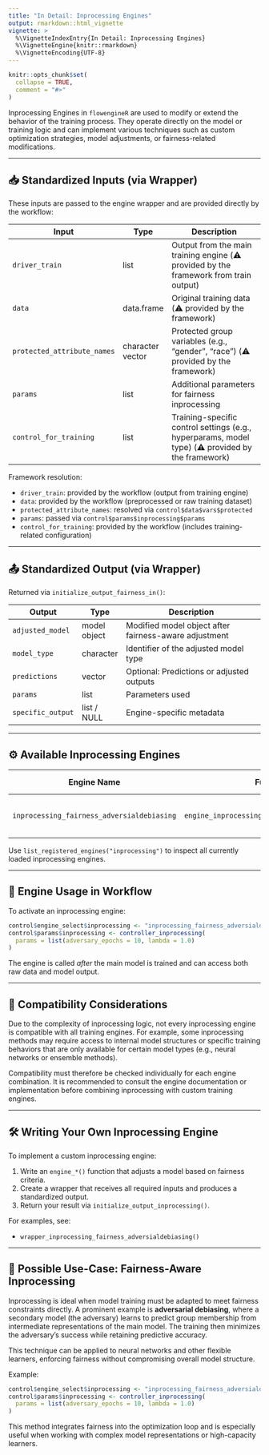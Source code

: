 ```yaml
---
title: "In Detail: Inprocessing Engines"
output: rmarkdown::html_vignette
vignette: >
  %\VignetteIndexEntry{In Detail: Inprocessing Engines}
  %\VignetteEngine{knitr::rmarkdown}
  %\VignetteEncoding{UTF-8}
---
```


```r
knitr::opts_chunk$set(
  collapse = TRUE,
  comment = "#>"
)
```

Inprocessing Engines in `flowengineR` are used to modify or extend the behavior of the training process. They operate directly on the model or training logic and can implement various techniques such as custom optimization strategies, model adjustments, or fairness-related modifications.

---

## 📥 Standardized Inputs (via Wrapper)

These inputs are passed to the engine wrapper and are provided directly by the workflow:

| Input                       | Type             | Description                                                        |
| --------------------------- | ---------------- | ------------------------------------------------------------------ |
| `driver_train`              | list             | Output from the main training engine (⚠️ provided by the framework from train output)                               |
| `data`                      | data.frame       | Original training data (⚠️ provided by the framework)                                             |
| `protected_attribute_names` | character vector | Protected group variables (e.g., "gender", "race") (⚠️ provided by the framework)                 |
| `params`                    | list             | Additional parameters for fairness inprocessing                    |
| `control_for_training`      | list             | Training-specific control settings (e.g., hyperparams, model type) (⚠️ provided by the framework)  |

Framework resolution:

- `driver_train`: provided by the workflow (output from training engine)
- `data`: provided by the workflow (preprocessed or raw training dataset)
- `protected_attribute_names`: resolved via `control$data$vars$protected`
- `params`: passed via `control$params$inprocessing$params`
- `control_for_training`: provided by the workflow (includes training-related configuration)

---

## 📤 Standardized Output (via Wrapper)

Returned via `initialize_output_fairness_in()`:

| Output            | Type         | Description                                           |
| ----------------- | ------------ | ----------------------------------------------------- |
| `adjusted_model`  | model object | Modified model object after fairness-aware adjustment |
| `model_type`      | character    | Identifier of the adjusted model type                 |
| `predictions`     | vector       | Optional: Predictions or adjusted outputs             |
| `params`          | list         | Parameters used                                       |
| `specific_output` | list / NULL  | Engine-specific metadata                              |

---

## ⚙️ Available Inprocessing Engines

| Engine Name                      | Function Name                                  | Description                          | Template Path                                                                 | Detail Page |
|----------------------------------|-----------------------------------------------|--------------------------------------|--------------------------------------------------------------------------------|-------------|
| `inprocessing_fairness_adversialdebiasing` | `engine_inprocessing_fairness_adversialdebiasing()` | Adversarial debiasing during training | `inst/templates_control/5_a_template_control_inprocessing_fairness_adversialdebiasing.R` | [📄](detail_inprocessing_fairness_adversialdebiasing.html) |

Use `list_registered_engines("inprocessing")` to inspect all currently loaded inprocessing engines.

---

## 🧩 Engine Usage in Workflow

To activate an inprocessing engine:

```r
control$engine_select$inprocessing <- "inprocessing_fairness_adversialdebiasing"
control$params$inprocessing <- controller_inprocessing(
  params = list(adversary_epochs = 10, lambda = 1.0)
)
```

The engine is called *after* the main model is trained and can access both raw data and model output.

---

## 🔄 Compatibility Considerations

Due to the complexity of inprocessing logic, not every inprocessing engine is compatible with all training engines. For example, some inprocessing methods may require access to internal model structures or specific training behaviors that are only available for certain model types (e.g., neural networks or ensemble methods).

Compatibility must therefore be checked individually for each engine combination. It is recommended to consult the engine documentation or implementation before combining inprocessing with custom training engines.

---

## 🛠️ Writing Your Own Inprocessing Engine

To implement a custom inprocessing engine:

1. Write an `engine_*()` function that adjusts a model based on fairness criteria.
2. Create a wrapper that receives all required inputs and produces a standardized output.
3. Return your result via `initialize_output_inprocessing()`.

For examples, see:

- `wrapper_inprocessing_fairness_adversialdebiasing()`

---

## 🎯 Possible Use-Case: Fairness-Aware Inprocessing

Inprocessing is ideal when model training must be adapted to meet fairness constraints directly. A prominent example is **adversarial debiasing**, where a secondary model (the adversary) learns to predict group membership from intermediate representations of the main model. The training then minimizes the adversary’s success while retaining predictive accuracy.

This technique can be applied to neural networks and other flexible learners, enforcing fairness without compromising overall model structure.

Example:

```r
control$engine_select$inprocessing <- "inprocessing_fairness_adversialdebiasing"
control$params$inprocessing <- controller_inprocessing(
  params = list(adversary_epochs = 10, lambda = 1.0)
)
```

This method integrates fairness into the optimization loop and is especially useful when working with complex model representations or high-capacity learners.
